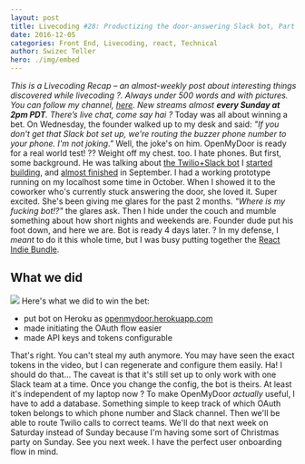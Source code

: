 ```yaml
---
layout: post
title: Livecoding #28: Productizing the door-answering Slack bot, Part 1
date: 2016-12-05
categories: Front End, Livecoding, react, Technical
author: Swizec Teller
hero: ./img/embed
---
```


_This is a Livecoding Recap – an almost-weekly post about interesting things discovered while livecoding ?. Always under 500 words and with pictures. You can follow my channel, [here](https://livecoding.tv/swizec). New streams almost **every Sunday at 2pm PDT**. There’s live chat, come say hai ?_  Today was all about winning a bet. On Wednesday, the founder walked up to my desk and said: _"If you don't get that Slack bot set up, we're routing the buzzer phone number to your phone. I'm not joking."_ Well, the joke's on him. OpenMyDoor is ready for a real world test! ?? Weight off my chest. too. I hate phones. But first, some background. He was talking about [the Twilio+Slack bot](https://swizec.com/blog/make-slack-twilio-talk/swizec/7128) I [started building](https://swizec.com/blog/livecoding-22-a-door-answering-slackbot/swizec/7038), and [almost finished](https://swizec.com/blog/livecoding-23-slackbots-oauth/swizec/7065) in September. I had a working prototype running on my localhost some time in October. When I showed it to the coworker who's currently stuck answering the door, she loved it. Super excited. She's been giving me glares for the past 2 months. _"Where is my fucking bot!?"_ the glares ask. Then I hide under the couch and mumble something about how short nights and weekends are. Founder dude put his foot down, and here we are. Bot is ready 4 days later. ? In my defense, I _meant_ to do it this whole time, but I was busy putting together the [React Indie Bundle](http://www.reactindiebundle.com).

## What we did

![](./img/Screen-Shot-2016-12-05-at-00.44.43.png) Here's what we did to win the bet:

-   put bot on Heroku as [openmydoor.herokuapp.com](https://openmydoor.herokuapp.com/)
-   made initiating the OAuth flow easier
-   made API keys and tokens configurable

That's right. You can't steal my auth anymore. You may have seen the exact tokens in the video, but I can regenerate and configure them easily. Ha! I should do that… The caveat is that it's still set up to only work with one Slack team at a time. Once you change the config, the bot is theirs. At least it's independent of my laptop now ? To make OpenMyDoor _actually_ useful, I have to add a database. Something simple to keep track of which OAuth token belongs to which phone number and Slack channel. Then we'll be able to route Twilio calls to correct teams. We'll do that next week on Saturday instead of Sunday because I'm having some sort of Christmas party on Sunday. See you next week. I have the perfect user onboarding flow in mind.
